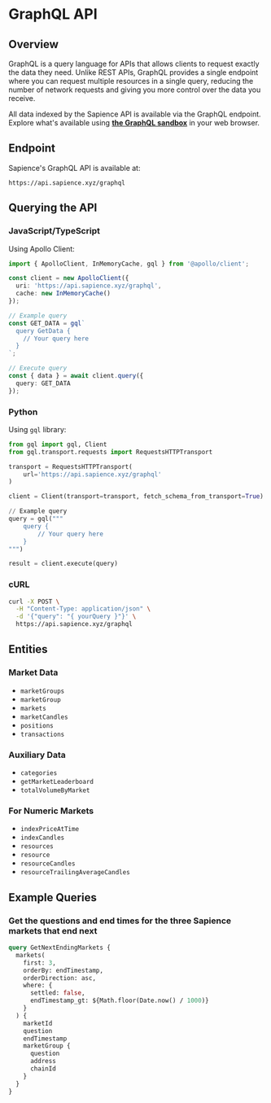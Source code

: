 # GraphQL API

## Overview

GraphQL is a query language for APIs that allows clients to request exactly the data they need. Unlike REST APIs, GraphQL provides a single endpoint where you can request multiple resources in a single query, reducing the number of network requests and giving you more control over the data you receive.

All data indexed by the Sapience API is available via the GraphQL endpoint. Explore what's available using [**the GraphQL sandbox**](https://api.sapience.xyz/graphql) in your web browser.

## Endpoint

Sapience's GraphQL API is available at:
```
https://api.sapience.xyz/graphql
```

## Querying the API

### JavaScript/TypeScript

Using Apollo Client:
```typescript
import { ApolloClient, InMemoryCache, gql } from '@apollo/client';

const client = new ApolloClient({
  uri: 'https://api.sapience.xyz/graphql',
  cache: new InMemoryCache()
});

// Example query
const GET_DATA = gql`
  query GetData {
    // Your query here
  }
`;

// Execute query
const { data } = await client.query({
  query: GET_DATA
});
```

### Python

Using `gql` library:
```python
from gql import gql, Client
from gql.transport.requests import RequestsHTTPTransport

transport = RequestsHTTPTransport(
    url='https://api.sapience.xyz/graphql'
)

client = Client(transport=transport, fetch_schema_from_transport=True)

// Example query
query = gql("""
    query {
        // Your query here
    }
""")

result = client.execute(query)
```

### cURL

```bash
curl -X POST \
  -H "Content-Type: application/json" \
  -d '{"query": "{ yourQuery }"}' \
  https://api.sapience.xyz/graphql
```

## Entities

### Market Data
* `marketGroups`
* `marketGroup`
* `markets`
* `marketCandles`
* `positions`
* `transactions`

### Auxiliary Data
* `categories`
* `getMarketLeaderboard`
* `totalVolumeByMarket`

### For Numeric Markets
* `indexPriceAtTime`
* `indexCandles`
* `resources`
* `resource`
* `resourceCandles`
* `resourceTrailingAverageCandles`

## Example Queries

### Get the questions and end times for the three Sapience markets that end next

```graphql
query GetNextEndingMarkets {
  markets(
    first: 3, 
    orderBy: endTimestamp, 
    orderDirection: asc, 
    where: { 
      settled: false,
      endTimestamp_gt: ${Math.floor(Date.now() / 1000)}
    }
  ) {
    marketId
    question
    endTimestamp
    marketGroup {
      question
      address
      chainId
    }
  }
}
```
